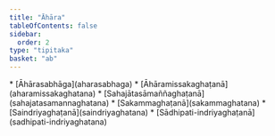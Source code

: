 ```yaml
---
title: "Āhāra"
tableOfContents: false
sidebar:
  order: 2
type: "tipitaka"
basket: "ab"
---
```



<DynamicBreadcrumb />



<TableOfContents>
* [Āhārasabhāga](aharasabhaga)
* [Āhāramissakaghaṭanā](aharamissakaghatana)
* [Sahajātasāmaññaghaṭanā](sahajatasamannaghatana)
* [Sakammaghaṭanā](sakammaghatana)
* [Saindriyaghaṭanā](saindriyaghatana)
* [Sādhipati-indriyaghaṭanā](sadhipati-indriyaghatana)
</TableOfContents>